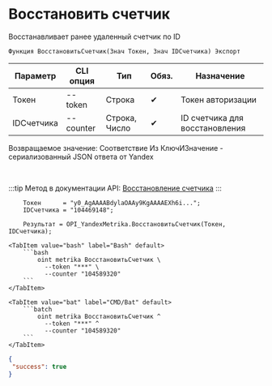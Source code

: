 ﻿---
sidebar_position: 5
description: Восстановить счетчик и другие функции для работы с Yandex Metrika в Открытом пакете интеграций - бесплатной open-source библиотеке интеграций для 1С:Предприятие 8, OneScript и CLI
keywords: [1C, 1С, 1С:Предприятие, 1С:Предприятие 8.3, API, Интеграция, Сервисы, Обмен, OneScript, CLI, Yandex Metrika]
---


# Восстановить счетчик
 Восстанавливает ранее удаленный счетчик по ID



`Функция ВосстановитьСчетчик(Знач Токен, Знач IDСчетчика) Экспорт`

  | Параметр | CLI опция | Тип | Обяз. | Назначение |
  |-|-|-|-|-|
  | Токен | --token | Строка | &#x2714; | Токен авторизации |
  | IDСчетчика | --counter | Строка, Число | &#x2714; | ID счетчика для восстановления |

  
  Возвращаемое значение:   Соответствие Из КлючИЗначение - сериализованный JSON ответа от Yandex

<br/>

:::tip
Метод в документации API: [Восстановление счетчика](https://yandex.ru/dev/metrika/ru/management/openapi/counter/undeleteCounter)
:::
<br/>


```bsl title="Пример использования для 1С:Предприятие/OneScript"
    Токен      = "y0_AgAAAABdylaOAAy9KgAAAAEXh6i...";
    IDСчетчика = "104469148";

    Результат = OPI_YandexMetrika.ВосстановитьСчетчик(Токен, IDСчетчика);
```
    

 <Tabs>
  
    <TabItem value="bash" label="Bash" default>
        ```bash
            oint metrika ВосстановитьСчетчик \
              --token "***" \
              --counter "104589320"
        ```
    </TabItem>
  
    <TabItem value="bat" label="CMD/Bat" default>
        ```batch
            oint metrika ВосстановитьСчетчик ^
              --token "***" ^
              --counter "104589320"
        ```
    </TabItem>
</Tabs>


```json title="Результат"
{
 "success": true
}
```
